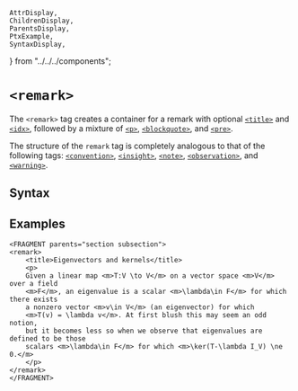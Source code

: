     AttrDisplay,
    ChildrenDisplay,
    ParentsDisplay,
    PtxExample,
    SyntaxDisplay,
} from "../../../components";

# `<remark>`

The `<remark>` tag creates a container for a remark
with optional [`<title>`](./title) and
[`<idx>`](./idx), followed by a mixture of [`<p>`](./p),
[`<blockquote>`](./blockquote), and [`<pre>`](./pre).

The structure of the `remark` tag is completely
analogous to that of the following tags: [`<convention>`](./convention),
[`<insight>`](./insight), [`<note>`](./note), [`<observation>`](./observation),
and [`<warning>`](./warning).


## Syntax

<SyntaxDisplay name="remark" />

## Examples

```ptx-example
<FRAGMENT parents="section subsection">
<remark>
    <title>Eigenvectors and kernels</title>
    <p>
    Given a linear map <m>T:V \to V</m> on a vector space <m>V</m> over a field
    <m>F</m>, an eigenvalue is a scalar <m>\lambda\in F</m> for which there exists
    a nonzero vector <m>v\in V</m> (an eigenvector) for which
    <m>T(v) = \lambda v</m>. At first blush this may seem an odd notion,
    but it becomes less so when we observe that eigenvalues are defined to be those
    scalars <m>\lambda\in F</m> for which <m>\ker(T-\lambda I_V) \ne 0.</m>
    </p>
</remark>
</FRAGMENT>
```
